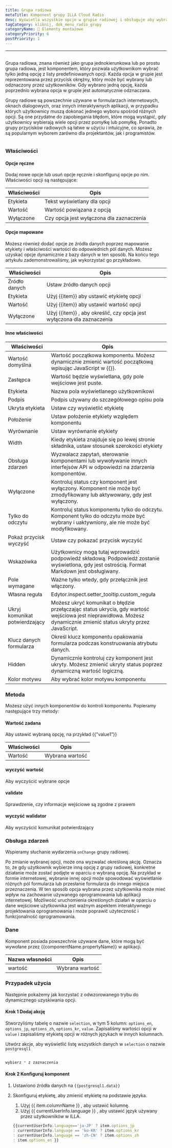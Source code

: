 ```yaml
---
title: Grupa radiowa
metaTitle: Komponent grupy ILLA Cloud Radio
desc: Wyświetla wszystkie opcje w grupie radiowej i obsługuje aby wybrać 1 opcję.
tagCategory: kliknij, dok_menu_radio_grupy
categoryName: 🧬 Elementy montażowe
categoryPriority: 6
postPriority: 1
---
```


* * *

## <h2 hidden>Grupa radiowa</h2>

Grupa radiowa, znana również jako grupa jednokierunkowa lub po prostu grupa radiowa, jest komponentem, który pozwala użytkownikom wybrać tylko jedną opcję z listy predefiniowanych opcji. Każda opcja w grupie jest reprezentowana przez przycisk okrężny, który może być wybrany lub odznaczony przez użytkowników. Gdy wybrano jedną opcję, każda poprzednio wybrana opcja w grupie jest automatycznie odznaczana.

Grupy radiowe są powszechnie używane w formularzach internetowych, oknach dialogowych, oraz innych interaktywnych aplikacji, w przypadku których użytkownicy muszą dokonać jednego wyboru spośród różnych opcji. Są one przydatne do zapobiegania błędom, które mogą wystąpić, gdy użytkownicy wybierają wiele opcji przez pomyłkę lub pomyłkę. Ponadto grupy przycisków radiowych są łatwe w użyciu i intuicyjne, co sprawia, że są popularnym wyborem zarówno dla projektantów, jak i programistów.

<img src='https://cdn.illacloud.com/official-website/img/docs/assemble/radiogroup1.png' alt="" />

### Właściwości

#### Opcje ręczne

Dodaj nowe opcje lub usuń opcje ręcznie i skonfiguruj opcje po nim. Właściwości opcji są następujące: 

| Właściwości | Opis                                     |
| ----------- | ---------------------------------------- |
| Etykieta    | Tekst wyświetlany dla opcji              |
| Wartość     | Wartość powiązana z opcją                |
| Wyłączone   | Czy opcja jest wyłączona dla zaznaczenia |

#### Opcje mapowane

Możesz również dodać opcje ze źródła danych poprzez mapowanie etykiety i właściwości wartości do odpowiednich pól danych. Możesz uzyskać opcje dynamicznie z bazy danych w ten sposób. Na końcu tego artykułu zademonstrowaliśmy, jak wykorzystać go przykładowo.

| Właściwości   | Opis                                                                   |
| ------------- | ---------------------------------------------------------------------- |
| Źródło danych | Ustaw źródło danych opcji                                              |
| Etykieta      | Użyj {{item}} aby ustawić etykietę opcji                               |
| Wartość       | Użyj {{item}} aby ustawić wartość opcji                                |
| Wyłączone     | Użyj {{item}} , aby określić, czy opcja jest wyłączona dla zaznaczenia |

#### Inne właściwości

| Właściwości                    | Opis                                                                                                                                                               |
| ------------------------------ | ------------------------------------------------------------------------------------------------------------------------------------------------------------------ |
| Wartość domyślna               | Wartość początkowa komponentu. Możesz dynamicznie zmienić wartość początkową wpisując JavaScript w {{}}.                                                           |
| Zastępca                       | Wartość będzie wyświetlana, gdy pole wejściowe jest puste.                                                                                                         |
| Etykieta                       | Nazwa pola wyświetlanego użytkownikowi                                                                                                                             |
| Podpis                         | Podpis używany do szczegółowego opisu pola                                                                                                                         |
| Ukryta etykieta                | Ustaw czy wyświetlić etykietę                                                                                                                                      |
| Położenie                      | Ustaw położenie etykiety względem komponentu                                                                                                                       |
| Wyrównanie                     | Ustaw wyrównanie etykiety                                                                                                                                          |
| Width                          | Kiedy etykieta znajduje się po lewej stronie składnika, ustaw stosunek szerokości etykiety                                                                         |
| Obsługa zdarzeń                | Wyzwalacz zapytań, sterowanie komponentami lub wywoływanie innych interfejsów API w odpowiedzi na zdarzenia komponentów.                                           |
| Wyłączone                      | Kontroluj status czy komponent jest wyłączony. Komponent nie może być zmodyfikowany lub aktywowany, gdy jest wyłączony.                                            |
| Tylko do odczytu               | Kontroluj status komponentu tylko do odczytu. Komponent tylko do odczytu może być wybrany i uaktywniony, ale nie może być modyfikowany.                            |
| Pokaż przycisk wyczyść         | Ustaw czy pokazać przycisk wyczyść                                                                                                                                 |
| Wskazówka                      | Użytkownicy mogą tutaj wprowadzić podpowiedź składową. Podpowiedź zostanie wyświetlona, gdy jest ostrością. Format Markdown jest obsługiwany.                      |
| Pole wymagane                  | Ważne tylko wtedy, gdy przełącznik jest włączony.                                                                                                                  |
| Własna reguła                  | Edytor.inspect.setter_tooltip.custom_reguła                                                                                                                        |
| Ukryj komunikat potwierdzający | Możesz ukryć komunikat o błędzie przełączając status ukrycia, gdy wartość wejściowa jest nieprawidłowa. Możesz dynamicznie zmienić status ukryty przez JavaScript. |
| Klucz danych formularza        | Określ klucz komponentu opakowania formularza podczas konstruowania atrybutu danych.                                                                               |
| Hidden                         | Dynamicznie kontroluj czy komponent jest ukryty. Możesz zmienić ukryty status poprzez dynamiczną wartość logiczną.                                                 |
| Kolor motywu                   | Aby wybrać kolor motywu komponentu                                                                                                                                 |

### Metoda

Możesz użyć innych komponentów do kontroli komponentu. Popieramy następujące trzy metody:

#### Wartość zadana

Aby ustawić wybraną opcję, na przykład {{”value1”}}

| Właściwości | Opis            |
| ----------- | --------------- |
| Wartość     | Wybrana wartość |

#### wyczyść wartość

Aby wyczyścić wybrane opcje

#### validate

Sprawdzenie, czy informacje wejściowe są zgodne z prawem

#### wyczyść walidator

Aby wyczyścić komunikat potwierdzający

### Obsługa zdarzeń

Wspieramy słuchanie wydarzenia `onChange` grupy radiowej. 

Po zmianie wybranej opcji, może ona wyzwalać określoną akcję. Oznacza to, że gdy użytkownik wybierze inną opcję z grupy radiowej, konkretne działanie może zostać podjęte w oparciu o wybraną opcję. Na przykład w formie internetowej, wybranie innej opcji może spowodować wyświetlanie różnych pól formularza lub przesłanie formularza do innego miejsca przeznaczenia. W ten sposób opcja wybrana przez użytkownika może mieć wpływ na zachowanie używanego oprogramowania lub aplikacji internetowej. Możliwość uruchomienia określonych działań w oparciu o dane wejściowe użytkownika jest ważnym aspektem interaktywnego projektowania oprogramowania i może poprawić użyteczność i funkcjonalność oprogramowania.

### Dane

Komponent posiada powszechnie używane dane, które mogą być wywołane przez {{componentName.propertyName}} w aplikacji.

| Nazwa własności | Opis            |
| --------------- | --------------- |
| wartość         | Wybrana wartość |

### Przypadek użycia

Następnie pokażemy jak korzystać z odwzorowanego trybu do dynamicznego uzyskiwania opcji. 

#### Krok 1 Dodaj akcję

Stworzyliśmy tabelę o nazwie `selection`, w tym 5 kolumn: `options_en`, `options_jp`, `options_zh`, `options_kr`, `value`. Zapisaliśmy wartości opcji w `value` i zapisaliśmy etykietę opcji w różnych językach w innych kolumnach. 

Utwórz akcje, aby wyświetlić listę wszystkich danych w `selection` o nazwie `postgresql1`

<img src='https://cdn.illacloud.com/official-website/img/docs/assemble/radio1.png' alt="" />

```jsx
wybierz * z zaznaczenia
```

#### Krok 2 Konfiguruj komponent

1.  Ustawiono źródła danych na `{{postgresql1.data}}` 
2.  Skonfiguruj etykietę, aby zmienić etykietę na podstawie języka. 

    1.  Użyj {{ item.columnName }} , aby ustawić kolumnę. 
    2.  Użyj {{ currentUserInfo.language }} , aby ustawić język używany przez użytkowników w ILLA.

    ```jsx
    {{currentUserInfo.language=='ja-JP' ? item.options_jp 
    : currentUserInfo.language == 'ko-KR' ? item.options_kr 
    : currentUserInfo.language == 'zh-CN' ? item.options_zh 
    : item.options_en }}
    ```

<img src='https://cdn.illacloud.com/official-website/img/docs/assemble/radiogroup2.png' alt="" />
